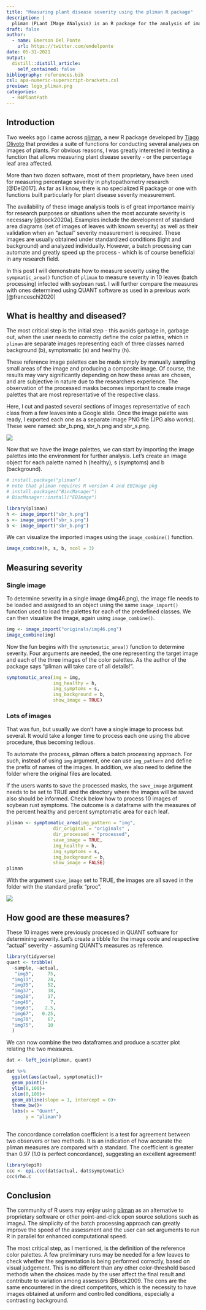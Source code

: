 ```yaml
---
title: "Measuring plant disease severity using the pliman R package"
description: |
  pliman (PLant IMage ANalysis) is an R package for the analysis of images of plants, mainly leaves, that offers a function for measuring plant disease severity. In this post I will demonstrate the use of pliman for determining severity on leaves affected by soybean rust as a case study. 
draft: false
author:
  - name: Emerson Del Ponte
    url: https://twitter.com/emdelponte
date: 05-31-2021
output:
  distill::distill_article:
    self_contained: false
bibliography: references.bib
csl: apa-numeric-superscript-brackets.csl
preview: logo_pliman.png
categories: 
  - R4PlantPath
---
```


## Introduction

Two weeks ago I came across [pliman](https://tiagoolivoto.github.io/pliman/), a new R package developed by [Tiago Olivoto](https://github.com/TiagoOlivoto) that provides a suite of functions for conducting several analyses on images of plants. For obvious reasons, I was greatly interested in testing a function that allows measuring plant disease severity - or the percentage leaf area affected.

More than two dozen software, most of them proprietary, have been used for measuring percentage severity in phytopathometry research [@Del2017]. As far as I know, there is no specialized R package or one with functions built particularly for plant disease severity measurement.

The availability of these image analysis tools is of great importance mainly for research purposes or situations when the most accurate severity is necessary [@bock2020a]. Examples include the development of standard area diagrams (set of images of leaves with known severity) as well as their validation when an "actual" severity measurement is required. These images are usually obtained under standardized conditions (light and background) and analyzed individually. However, a batch processing can automate and greatly speed up the process - which is of course beneficial in any research field.

In this post I will demonstrate how to measure severity using the `sympmatic_area()` function of `pliman` to measure severity in 10 leaves (batch processing) infected with soybean rust. I will further compare the measures with ones determined using QUANT software as used in a previous work [@franceschi2020]

## What is healthy and diseased?

The most critical step is the initial step - this avoids garbage in, garbage out, when the user needs to correctly define the color palettes, which in `pliman` are separate images representing each of three classes named background (b), symptomatic (s) and healthy (h).

These reference image palettes can be made simply by manually sampling small areas of the image and producing a composite image. Of course, the results may vary significantly depending on how these areas are chosen, and are subjective in nature due to the researchers experience. The observation of the processed masks becomes important to create image palettes that are most representative of the respective class.

Here, I cut and pasted several sections of images representative of each class from a few leaves into a Google slide. Once the image palette was ready, I exported each one as a separate image PNG file (JPG also works). These were named: sbr_b.png, sbr_h.png and sbr_s.png.

![](pliman1.png)

Now that we have the image palettes, we can start by importing the image palettes into the environment for further analysis. Let's create an image object for each palette named h (healthy), s (symptoms) and b (background).

```r
# install.package("pliman")
# note that pliman requires R version 4 and EBImage pkg
# install.packages("BiocManager")
# BiocManager::install("EBImage")

library(pliman)
h <- image_import("sbr_h.png")
s <- image_import("sbr_s.png")
b <- image_import("sbr_b.png")
```

We can visualize the imported images using the `image_combine()` function.

```r
image_combine(h, s, b, ncol = 3)
```

## Measuring severity

### Single image

To determine severity in a single image (img46.png), the image file needs to be loaded and assigned to an object using the same `image_import()` function used to load the palettes for each of the predefined classes. We can then visualize the image, again using `image_combine()`.

```r
img <- image_import("originals/img46.png")
image_combine(img)

```

Now the fun begins with the `symptomatic_area()` function to determine severity. Four arguments are needed, the one representing the target image and each of the three images of the color palettes. As the author of the package says "pliman will take care of all details!".

```r
symptomatic_area(img = img,
                 img_healthy = h,
                 img_symptoms = s,
                 img_background = b,
                 show_image = TRUE)

```

### Lots of images

That was fun, but usually we don't have a single image to process but several. It would take a longer time to process each one using the above procedure, thus becoming tedious.

To automate the process, pliman offers a batch processing approach. For such, instead of using `img` argument, one can use `img_pattern` and define the prefix of names of the images. In addition, we also need to define the folder where the original files are located.

If the users wants to save the processed masks, the `save_image` argument needs to be set to TRUE and the directory where the images will be saved also should be informed. Check below how to process 10 images of soybean rust symptoms. The outcome is a dataframe with the measures of the percent healthy and percent symptomatic area for each leaf.

```r
pliman <- symptomatic_area(img_pattern = "img",
                 dir_original = "originals" ,
                 dir_processed = "processed",
                 save_image = TRUE,
                 img_healthy = h,
                 img_symptoms = s,
                 img_background = b,
                 show_image = FALSE)
pliman

```

With the argument `save_image` set to TRUE, the images are all saved in the folder with the standard prefix "proc".

![](pliman2.png)

## How good are these measures?

These 10 images were previously processed in QUANT software for determining severity. Let's create a tibble for the image code and respective "actual" severity - assuming QUANT's measures as reference.

```r
library(tidyverse)
quant <- tribble(
  ~sample, ~actual,
   "img5",     75,
  "img11",     24,
  "img35",     52,
  "img37",     38,
  "img38",     17,
  "img46",      7,
  "img63",    2.5,
  "img67",   0.25,
  "img70",     67,
  "img75",     10
  )


```

We can now combine the two dataframes and produce a scatter plot relating the two measures.

```r
dat <- left_join(pliman, quant)

dat %>% 
  ggplot(aes(actual, symptomatic))+
  geom_point()+
  ylim(0,100)+
  xlim(0,100)+
  geom_abline(slope = 1, intercept = 0)+
  theme_bw()+
  labs(x = "Quant", 
       y = "pliman")
  
```

The concordance correlation coefficient is a test for agreement between two observers or two methods. It is an indication of how accurate the pliman measures are compared with a standard. The coefficient is greater than 0.97 (1.0 is perfect concordance), suggesting an excellent agreement!

```r
library(epiR)
ccc <- epi.ccc(dat$actual, dat$symptomatic)
ccc$rho.c

```

## Conclusion

The community of R users may enjoy using [pliman](https://tiagoolivoto.github.io/pliman/) as an alternative to proprietary software or other point-and-click open source solutions such as imageJ. The simplicity of the batch processing approach can greatly improve the speed of the assessment and the user can set arguments to run R in parallel for enhanced computational speed.

The most critical step, as I mentioned, is the definition of the reference color palettes. A few preliminary runs may be needed for a few leaves to check whether the segmentation is being performed correctly, based on visual judgement. This is no different than any other color-threshold based methods when the choices made by the user affect the final result and contribute to variation among assessors @Bock2009. The cons are the same encountered in the direct competitors, which is the necessity to have images obtained at uniform and controlled conditions, especially a contrasting background.
